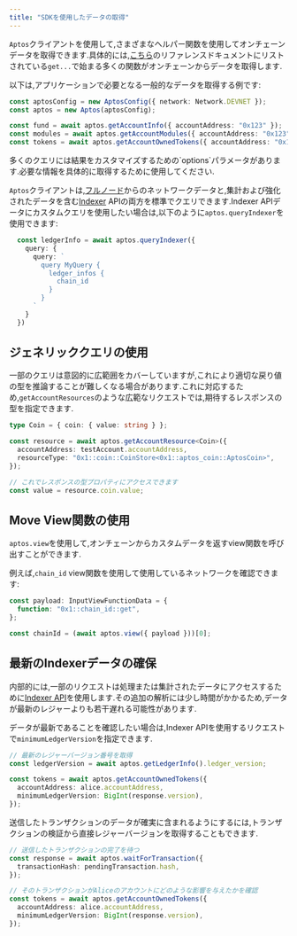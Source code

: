 ```yaml
---
title: "SDKを使用したデータの取得"
---
```







`Aptos`クライアントを使用して,さまざまなヘルパー関数を使用してオンチェーンデータを取得できます.具体的には,[こちら](https://aptos-labs.github.io/aptos-ts-sdk/@aptos-labs/ts-sdk-1.12.2/classes/Aptos.html)のリファレンスドキュメントにリストされている`get...`で始まる多くの関数がオンチェーンからデータを取得します.

以下は,アプリケーションで必要となる一般的なデータを取得する例です:

```typescript filename="fetch-data.ts"
const aptosConfig = new AptosConfig({ network: Network.DEVNET });
const aptos = new Aptos(aptosConfig);

const fund = await aptos.getAccountInfo({ accountAddress: "0x123" });
const modules = await aptos.getAccountModules({ accountAddress: "0x123" });
const tokens = await aptos.getAccountOwnedTokens({ accountAddress: "0x123" });
```

<Aside type="note">
  多くのクエリには結果をカスタマイズするための`options`パラメータがあります.必要な情報を具体的に取得するために使用してください.
</Aside>

`Aptos`クライアントは,[フルノード](https://api.mainnet.aptoslabs.com/v1/spec#/)からのネットワークデータと,集計および強化されたデータを含む[Indexer](https://cloud.hasura.io/public/graphiql?endpoint=https://api.mainnet.aptoslabs.com/v1/graphql) APIの両方を標準でクエリできます.Indexer APIデータにカスタムクエリを使用したい場合は,以下のように`aptos.queryIndexer`を使用できます:

```typescript filename="fetch-data.ts"
  const ledgerInfo = await aptos.queryIndexer({
    query: {
      query: `
        query MyQuery {
          ledger_infos {
            chain_id
          }
        }
      `
    }
  })
```

## ジェネリッククエリの使用

一部のクエリは意図的に広範囲をカバーしていますが,これにより適切な戻り値の型を推論することが難しくなる場合があります.これに対応するため,`getAccountResources`のような広範なリクエストでは,期待するレスポンスの型を指定できます.

```typescript filename="fetch-data.ts"
type Coin = { coin: { value: string } };

const resource = await aptos.getAccountResource<Coin>({
  accountAddress: testAccount.accountAddress,
  resourceType: "0x1::coin::CoinStore<0x1::aptos_coin::AptosCoin>",
});

// これでレスポンスの型プロパティにアクセスできます
const value = resource.coin.value;
```

## Move View関数の使用

`aptos.view`を使用して,オンチェーンからカスタムデータを返すview関数を呼び出すことができます.

例えば,`chain_id` view関数を使用して使用しているネットワークを確認できます:

```typescript filename="fetch-data.ts"
const payload: InputViewFunctionData = {
  function: "0x1::chain_id::get",
};

const chainId = (await aptos.view({ payload }))[0];
```

## 最新のIndexerデータの確保

内部的には,一部のリクエストは処理または集計されたデータにアクセスするために[Indexer API](/ja/build/indexer)を使用します.その追加の解析には少し時間がかかるため,データが最新のレジャーよりも若干遅れる可能性があります.

データが最新であることを確認したい場合は,Indexer APIを使用するリクエストで`minimumLedgerVersion`を指定できます.

```typescript filename="fetch-data.ts"
// 最新のレジャーバージョン番号を取得
const ledgerVersion = await aptos.getLedgerInfo().ledger_version;

const tokens = await aptos.getAccountOwnedTokens({
  accountAddress: alice.accountAddress,
  minimumLedgerVersion: BigInt(response.version),
});
```

送信したトランザクションのデータが確実に含まれるようにするには,トランザクションの検証から直接レジャーバージョンを取得することもできます.

```typescript filename="fetch-data.ts"
// 送信したトランザクションの完了を待つ
const response = await aptos.waitForTransaction({
  transactionHash: pendingTransaction.hash,
});

// そのトランザクションがAliceのアカウントにどのような影響を与えたかを確認
const tokens = await aptos.getAccountOwnedTokens({
  accountAddress: alice.accountAddress,
  minimumLedgerVersion: BigInt(response.version),
});
```
